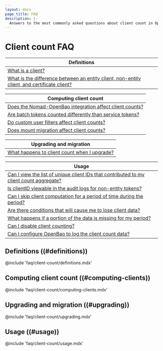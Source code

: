 ```yaml
---
layout: docs
page_title: FAQ
description: |-
  Answers to the most commonly asked questions about client count in OpenBao.
---
```


# Client count FAQ

| Definitions             |
| ----------------------- |
| [What is a client?](#what-is-a-client) |
| [What is the difference between an entity client, non-entity client, and certificate client?](#eclient-vs-neclient) |

| Computing client count  |
| ----------------------- |
| [Does the Nomad-OpenBao integration affect client counts?](#nomad) |
| [Are batch tokens counted differently than service tokens?](#batch-tokens) |
| [Do custom user filters affect client counts?](#custom-filters) |
| [Does mount migration affect client counts?](#mount-migration) |

| Upgrading and migration |
| ----------------------- |
| [What happens to client count when I upgrade?](#what-happens-at-upgrade) |

| Usage                   |
| ----------------------- |
| [Can I view the list of unique client IDs that contributed to my client count aggregate?](#view-data) |
| [Is clientID viewable in the audit logs for non-entity tokens?](#clientid-in-logs) |
| [Can I skip client computation for a period of time during the period?](#skip-computation) |
| [Are there conditions that will cause me to lose client data?](#lost-data) |
| [What happens if a portion of the data is missing for my period?](#missing-data) |
| [Can I disable client counting?](#disable-client-count) |
| [Can I configure OpenBao to log the client count data?](#log-client-count) |

## Definitions ((#definitions))

@include 'faq/client-count/definitions.mdx'

## Computing client count ((#computing-clients))

@include 'faq/client-count/computing-clients.mdx'

## Upgrading and migration ((#upgrading))

@include 'faq/client-count/upgrading.mdx'

## Usage ((#usage))

@include 'faq/client-count/usage.mdx'
